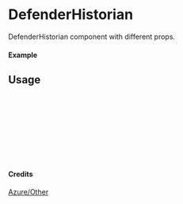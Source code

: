 
<Meta of={DefenderHistorian} title="Azure/Other/DefenderHistorian" />

# DefenderHistorian

DefenderHistorian component with different props.

#### Example

<Canvas of={DefenderHistorian.Primary} />

## Usage

```ts
import { DefenderHistorian } from "yadl-ui";

const Example = () => {
  return (
      <DefenderHistorian />
  );
};

export default Example;
```

#### Credits
[Azure/Other](https://learn.microsoft.com/en-us/azure/architecture/icons/)
